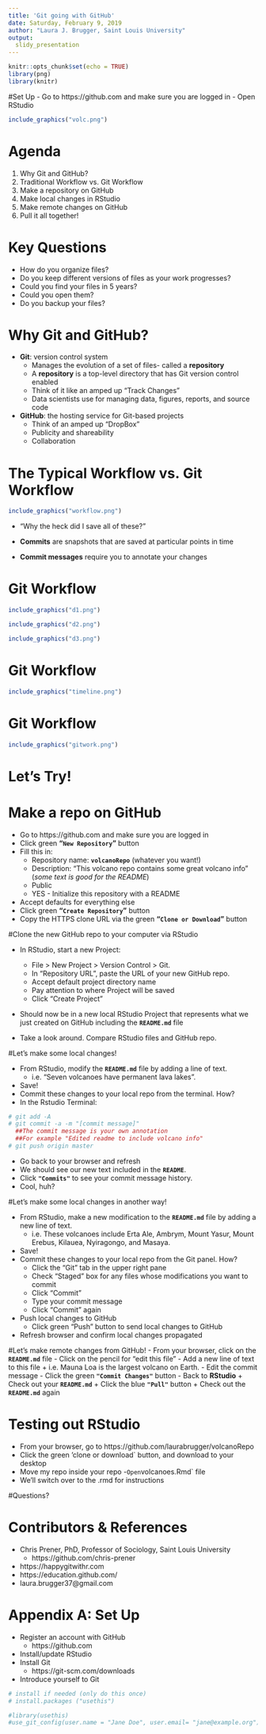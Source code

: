 ```yaml
---
title: 'Git going with GitHub' 
date: Saturday, February 9, 2019
author: "Laura J. Brugger, Saint Louis University"
output:
  slidy_presentation
---
```


```r
knitr::opts_chunk$set(echo = TRUE)
library(png)
library(knitr)

```

#Set Up 
- Go to https://github.com and make sure you are logged in
- Open RStudio 

```r
include_graphics("volc.png")
```


# Agenda

1. Why Git and GitHub? 
2. Traditional Workflow vs. Git Workflow
3. Make a repository on GitHub
4. Make local changes in RStudio
5. Make remote changes on GitHub
6. Pull it all together!

# Key Questions
- How do you organize files?
- Do you keep different versions of files as your work progresses?
- Could you find your files in 5 years?
- Could you open them? 
- Do you backup your files? 

# Why Git and GitHub?

- **Git**: version control system
    - Manages the evolution of a set of files- called a **repository**
    - A **repository** is a top-level directory that has Git version control enabled
    - Think of it like an amped up "Track Changes"
    - Data scientists use for managing data, figures, reports, and source code

- **GitHub**: the hosting service for Git-based projects
    - Think of an amped up "DropBox"
    - Publicity and shareability
    - Collaboration
    
# The Typical Workflow vs. Git Workflow


```r
include_graphics("workflow.png")
```

- "Why the heck did I save all of these?"

- **Commits** are snapshots that are saved at particular points in time

- **Commit messages** require you to annotate your changes

# Git Workflow

```r
include_graphics("d1.png")

```

```r
include_graphics("d2.png")

```

```r
include_graphics("d3.png")
```


# Git Workflow
```r
include_graphics("timeline.png")
```


# Git Workflow

```r
include_graphics("gitwork.png")
```

# Let's Try! 

# Make a repo on GitHub

- Go to https://github.com and make sure you are logged in
- Click green **"`New Repository`"** button
- Fill this in: 
    + Repository name: **`volcanoRepo`** (whatever you want!)
    + Description: "This volcano repo contains some great volcano info" (*some text is good for the README*)
    + Public
    + YES - Initialize this repository with a README
- Accept defaults for everything else
- Click green **"`Create Repository`"** button
- Copy the HTTPS clone URL via the green **"`Clone or Download`"** button

#Clone the new GitHub repo to your computer via RStudio

- In RStudio, start a new Project: 
    + File > New Project > Version Control > Git. 
    + In "Repository URL", paste the URL of your new GitHub repo.
    + Accept default project directory name
    + Pay attention to where Project will be saved
    + Click "Create Project"

- Should now be in a new local RStudio Project that represents what we just created on GitHub including the **`README.md`** file

- Take a look around. Compare RStudio files and GitHub repo.

#Let's make some local changes!

- From RStudio, modify the **`README.md`** file by adding a line of text. 
    + i.e. "Seven volcanoes have permanent lava lakes".
- Save! 
- Commit these changes to your local repo from the terminal. How? 
- In the Rstudio Terminal: 
```r
# git add -A
# git commit -a -m "[commit message]"
  ##The commit message is your own annotation
  ##For example "Edited readme to include volcano info"
# git push origin master
```
   
- Go back to your browser and refresh
- We should see our new text included in the **`README`**.
- Click **`"Commits"`** to see your commit message history. 
- Cool, huh?


#Let's make some local changes in another way!

- From RStudio, make a new modification to the **`README.md`** file by adding a new line of text. 
    + i.e. These volcanoes include Erta Ale, Ambrym, Mount Yasur, Mount Erebus, Kilauea, Nyiragongo, and Masaya. 
- Save!
- Commit these changes to your local repo from the Git panel. How? 
    + Click the "Git" tab in the upper right pane
    + Check "Staged" box for any files whose modifications you want to commit
    + Click "Commit"
    + Type your commit message
    + Click "Commit" again
- Push local changes to GitHub
    + Click green "Push" button to send local changes to GitHub
- Refresh browser and confirm local changes propagated 

#Let's make remote changes from GitHub!
- From your browser, click on the **`README.md`** file
- Click on the pencil for "edit this file"
- Add a new line of text to this file
    + i.e. Mauna Loa is the largest volcano on Earth.
- Edit the commit message 
- Click the green **`"Commit Changes"`** button
- Back to **RStudio** 
    + Check out your **`README.md`**
    + Click the blue **`"Pull"`** button
    + Check out the **`README.md`** again

# Testing out RStudio
- From your browser, go to https://github.com/laurabrugger/volcanoRepo
- Click the green 'clone or download` button, and download to your desktop
- Move my repo inside your repo
-`Open`volcanoes.Rmd` file
- We'll switch over to the .rmd for instructions 

#Questions? 


# Contributors & References
- Chris Prener, PhD, Professor of Sociology, Saint Louis University
    + https://github.com/chris-prener
- https://happygitwithr.com
- https://education.github.com/
- laura.brugger37@gmail.com

# Appendix A: Set Up

- Register an account with GitHub
    + https://github.com 
- Install/update RStudio
- Install Git
    + https://git-scm.com/downloads 
- Introduce yourself to Git

```r
# install if needed (only do this once)
# install.packages ("usethis")

#library(usethis)
#use_git_config(user.name = "Jane Doe", user.email= "jane@example.org")

```
